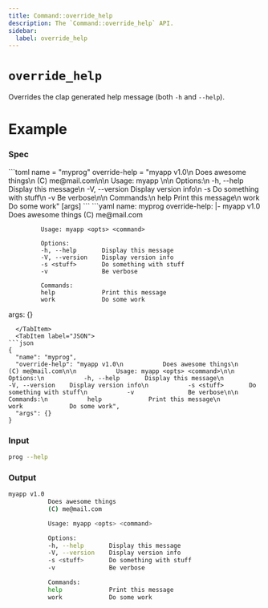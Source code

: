 ```yaml
---
title: Command::override_help
description: The `Command::override_help` API.
sidebar:
  label: override_help
---
```



# `override_help` <LinkButton href="https://docs.rs/clap/latest/clap/struct.Command.html#method.override_help" icon="open-book" variant="minimal"></LinkButton>

<Badge text="since 0.1.0" size="small" />

Overrides the clap generated help message (both `-h` and `--help`).

# Example

### Spec

<Tabs syncKey="format">
  <TabItem label="TOML">
```toml
name = "myprog"
override-help = "myapp v1.0\n           Does awesome things\n           (C) me@mail.com\n\n           Usage: myapp <opts> <command>\n\n           Options:\n           -h, --help       Display this message\n           -V, --version    Display version info\n           -s <stuff>       Do something with stuff\n           -v               Be verbose\n\n           Commands:\n           help             Print this message\n           work             Do some work"
[args]
```
  </TabItem>
  <TabItem label="YAML">
```yaml
name: myprog
override-help: |-
  myapp v1.0
             Does awesome things
             (C) me@mail.com

             Usage: myapp <opts> <command>

             Options:
             -h, --help       Display this message
             -V, --version    Display version info
             -s <stuff>       Do something with stuff
             -v               Be verbose

             Commands:
             help             Print this message
             work             Do some work
args: {}
```
  </TabItem>
  <TabItem label="JSON">
```json
{
  "name": "myprog",
  "override-help": "myapp v1.0\n           Does awesome things\n           (C) me@mail.com\n\n           Usage: myapp <opts> <command>\n\n           Options:\n           -h, --help       Display this message\n           -V, --version    Display version info\n           -s <stuff>       Do something with stuff\n           -v               Be verbose\n\n           Commands:\n           help             Print this message\n           work             Do some work",
  "args": {}
}
```
  </TabItem>
</Tabs>

### Input

```bash
prog --help
```

### Output

```bash
myapp v1.0
           Does awesome things
           (C) me@mail.com

           Usage: myapp <opts> <command>

           Options:
           -h, --help       Display this message
           -V, --version    Display version info
           -s <stuff>       Do something with stuff
           -v               Be verbose

           Commands:
           help             Print this message
           work             Do some work
```
